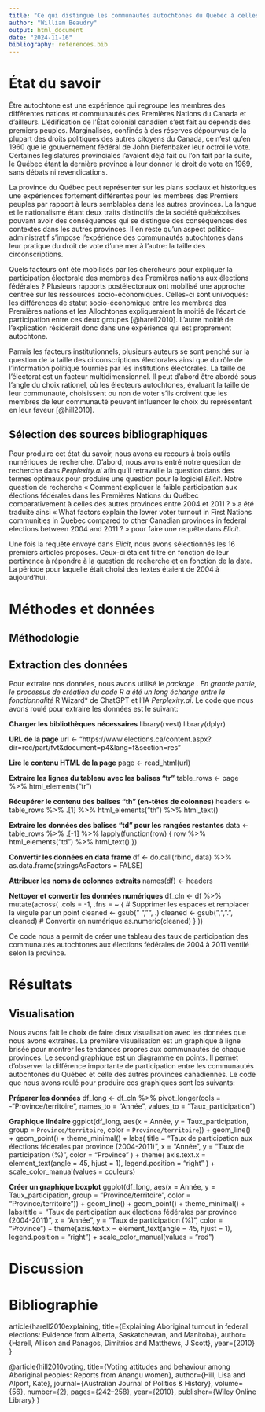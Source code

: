 ```yaml
---
title: "Ce qui distingue les communautés autochtones du Québec à celles des autres provinces: la participation aux élections fédérales de 2004 à 2011"
author: "William Beaudry"
output: html_document
date: "2024-11-16"
bibliography: references.bib
---
```


# État du savoir
Être autochtone est une expérience qui regroupe les membres des différentes nations et communautés des Premières Nations du Canada et d'ailleurs. L'édification de l'État colonial canadien s'est fait au dépends des premiers peuples. Marginalisés, confinés à des réserves dépourvus de la plupart des droits politiques des autres citoyens du Canada, ce n'est qu'en 1960 que le gouvernement fédéral de John Diefenbaker leur octroi le vote. Certaines législatures provinciales l'avaient déjà fait ou l'on fait par la suite, le Québec étant la dernière province à leur donner le droit de vote en 1969, sans débats ni revendications.

La province du Québec peut représenter sur les plans sociaux et historiques une expériences fortement différentes pour les membres des Premiers peuples par rapport à leurs semblables dans les autres provinces. La langue et le nationalisme étant deux traits distinctifs de la société québécoises pouvant avoir des conséquences qui se distingue des conséquences des contextes dans les autres provinces. Il en reste qu'un aspect politico-administratif s'impose l'expérience des communautés autochtones dans leur pratique du droit de vote d'une mer à l'autre: la taille des circonscriptions.

Quels facteurs ont été mobilisés par les chercheurs pour expliquer la participation électorale des membres des Premières nations aux élections fédérales ? Plusieurs rapports postélectoraux ont mobilisé une approche centrée sur les ressources socio-économiques. Celles-ci sont univoques: les différences de statut socio-économique entre les membres des Premières nations et les Allochtones expliqueraient la moitié de l'écart de participation entre ces deux groupes [@harell2010]. L'autre moitié de l'explication résiderait donc dans une expérience qui est proprement autochtone.

Parmis les facteurs institutionnels, plusieurs auteurs se sont penché sur la question de la taille des circonscriptions électorales ainsi que du rôle de l'information politique fournies par les institutions électorales. La taille de l'électorat est un facteur multidimensionnel. Il peut d'abord être abordé sous l'angle du choix rationel, où les électeurs autochtones, évaluant la taille de leur communauté, choisissent ou non de voter s'ils croivent que les membres de leur communauté peuvent influencer le choix du représentant en leur faveur [@hill2010].

## Sélection des sources bibliographiques
Pour produire cet état du savoir, nous avons eu recours à trois outils numériques de recherche. D'abord, nous avons entré notre question de recherche dans *Perplexity.ai* afin qu'il retravaille la question dans des termes optimaux pour produire une question pour le logiciel *Elicit*. Notre question de recherche « Comment expliquer la faible participation aux élections fédérales dans les Premières Nations du Québec comparativement à celles des autres provinces entre 2004 et 2011 ? » a été traduite ainsi « What factors explain the lower voter turnout in First Nations communities in Quebec compared to other Canadian provinces in federal elections between 2004 and 2011 ? » pour faire une requête dans *Elicit*.

Une fois la requête envoyé dans *Elicit*, nous avons sélectionnés les 16 premiers articles proposés. Ceux-ci étaient filtré en fonction de leur pertinence à répondre à la question de recherche et en fonction de la date. La période pour laquelle était choisi des textes étaient de 2004 à aujourd'hui.

# Méthodes et données
## Méthodologie
## Extraction des données
Pour extraire nos données, nous avons utilisé le *package \rvest*. En grande partie, le processus de création du code R a été un long échange entre la fonctionnalité *R Wizard* de ChatGPT et l'IA *Perplexity.ai*. Le code que nous avons roulé pour extraire les données est le suivant:

**Charger les bibliothèques nécessaires**
library(rvest)
library(dplyr)

**URL de la page**
url <- "https://www.elections.ca/content.aspx?dir=rec/part/fvt&document=p4&lang=f&section=res"

**Lire le contenu HTML de la page**
page <- read_html(url)

**Extraire les lignes du tableau avec les balises "tr"**
table_rows <- page %>%
  html_elements("tr")

**Récupérer le contenu des balises "th" (en-têtes de colonnes)**
headers <- table_rows %>%
  .[1] %>%
  html_elements("th") %>%
  html_text()

**Extraire les données des balises "td" pour les rangées restantes**
data <- table_rows %>%
  .[-1] %>%
  lapply(function(row) {
    row %>% html_elements("td") %>% html_text()
  })

**Convertir les données en data frame**
df <- do.call(rbind, data) %>%
  as.data.frame(stringsAsFactors = FALSE)

**Attribuer les noms de colonnes extraits**
names(df) <- headers

**Nettoyer et convertir les données numériques**
df_cln <- df %>%
  mutate(across(
    .cols = -1, 
    .fns = ~ {
      # Supprimer les espaces et remplacer la virgule par un point
      cleaned <- gsub(" ", "", .)
      cleaned <- gsub(",", ".", cleaned)
      # Convertir en numérique
      as.numeric(cleaned)
    }
  ))

Ce code nous a permit de créer une tableau des taux de participation des communautés autochtones aux élections fédérales de 2004 à 2011 ventilé selon la province.

# Résultats
## Visualisation
Nous avons fait le choix de faire deux visualisation avec les données que nous avons extraites. La première visualisation est un graphique à ligne brisée pour montrer les tendances propres aux communautés de chaque provinces. Le second graphique est un diagramme en points. Il permet d'observer la différence importante de participation entre les communautés autochtones du Québec et celle des autres provinces canadiennes. Le code que nous avons roulé pour produire ces graphiques sont les suivants:

**Préparer les données**
df_long <- df_cln %>%
  pivot_longer(cols = -"Province/territoire", names_to = "Année", values_to = "Taux_participation")

**Graphique linéaire**
ggplot(df_long, aes(x = Année, y = Taux_participation, group = `Province/territoire`, color = `Province/territoire`)) +
  geom_line() +
  geom_point() +
  theme_minimal() +
  labs(
    title = "Taux de participation aux élections fédérales par province (2004-2011)",
    x = "Année", y = "Taux de participation (%)",
    color = "Province"
  ) +
  theme(
    axis.text.x = element_text(angle = 45, hjust = 1),
    legend.position = "right"
  ) +
  scale_color_manual(values = couleurs)

**Créer un graphique boxplot**
ggplot(df_long, aes(x = Année, y = Taux_participation, group = "Province/territoire", color = "Province/territoire")) +
  geom_line() +
  geom_point() +
  theme_minimal() +
  labs(title = "Taux de participation aux élections fédérales par province (2004-2011)",
       x = "Année", y = "Taux de participation (%)",
       color = "Province") +
  theme(axis.text.x = element_text(angle = 45, hjust = 1),
        legend.position = "right") +
  scale_color_manual(values = "red")

# Discussion

# Bibliographie
article{harell2010explaining,
  title={Explaining Aboriginal turnout in federal elections: Evidence from Alberta, Saskatchewan, and Manitoba},
  author={Harell, Allison and Panagos, Dimitrios and Matthews, J Scott},
  year={2010}
}

@article{hill2010voting,
  title={Voting attitudes and behaviour among Aboriginal peoples: Reports from Anangu women},
  author={Hill, Lisa and Alport, Kate},
  journal={Australian Journal of Politics \& History},
  volume={56},
  number={2},
  pages={242--258},
  year={2010},
  publisher={Wiley Online Library}
}

